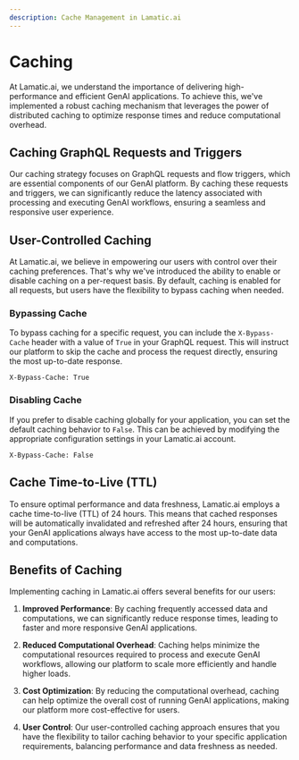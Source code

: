 ```yaml
---
description: Cache Management in Lamatic.ai
---
```


# Caching

At Lamatic.ai, we understand the importance of delivering high-performance and efficient GenAI applications. To achieve this, we've implemented a robust caching mechanism that leverages the power of distributed caching to optimize response times and reduce computational overhead.

## Caching GraphQL Requests and Triggers

Our caching strategy focuses on GraphQL requests and flow triggers, which are essential components of our GenAI platform. By caching these requests and triggers, we can significantly reduce the latency associated with processing and executing GenAI workflows, ensuring a seamless and responsive user experience.

## User-Controlled Caching

At Lamatic.ai, we believe in empowering our users with control over their caching preferences. That's why we've introduced the ability to enable or disable caching on a per-request basis. By default, caching is enabled for all requests, but users have the flexibility to bypass caching when needed.

### Bypassing Cache

To bypass caching for a specific request, you can include the `X-Bypass-Cache` header with a value of `True` in your GraphQL request. This will instruct our platform to skip the cache and process the request directly, ensuring the most up-to-date response.

```
X-Bypass-Cache: True
```

### Disabling Cache

If you prefer to disable caching globally for your application, you can set the default caching behavior to `False`. This can be achieved by modifying the appropriate configuration settings in your Lamatic.ai account.

```
X-Bypass-Cache: False
```

## Cache Time-to-Live (TTL)

To ensure optimal performance and data freshness, Lamatic.ai employs a cache time-to-live (TTL) of 24 hours. This means that cached responses will be automatically invalidated and refreshed after 24 hours, ensuring that your GenAI applications always have access to the most up-to-date data and computations.

## Benefits of Caching

Implementing caching in Lamatic.ai offers several benefits for our users:

1. **Improved Performance**: By caching frequently accessed data and computations, we can significantly reduce response times, leading to faster and more responsive GenAI applications.

2. **Reduced Computational Overhead**: Caching helps minimize the computational resources required to process and execute GenAI workflows, allowing our platform to scale more efficiently and handle higher loads.

3. **Cost Optimization**: By reducing the computational overhead, caching can help optimize the overall cost of running GenAI applications, making our platform more cost-effective for users.

4. **User Control**: Our user-controlled caching approach ensures that you have the flexibility to tailor caching behavior to your specific application requirements, balancing performance and data freshness as needed.
